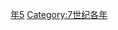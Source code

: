 {{Catnav|頁面分類|历史|歷史時代|年|7世纪各年}}

{{catmore}}
{{Commons category|615}}

[[Category:610年代|年5]]
[[Category:7世纪各年|Category:7世纪各年]]